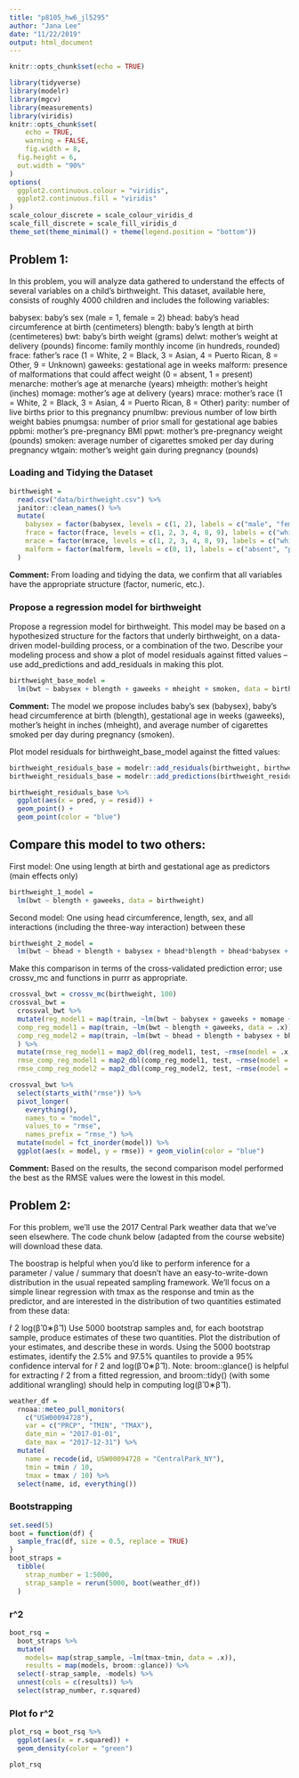 ```yaml
---
title: "p8105_hw6_jl5295"
author: "Jana Lee"
date: "11/22/2019"
output: html_document
---
```


```r
knitr::opts_chunk$set(echo = TRUE)

library(tidyverse)
library(modelr)
library(mgcv)
library(measurements)
library(viridis)
knitr::opts_chunk$set(
	echo = TRUE,
	warning = FALSE,
	fig.width = 8, 
  fig.height = 6,
  out.width = "90%"
)
options(
  ggplot2.continuous.colour = "viridis",
  ggplot2.continuous.fill = "viridis"
)
scale_colour_discrete = scale_colour_viridis_d
scale_fill_discrete = scale_fill_viridis_d
theme_set(theme_minimal() + theme(legend.position = "bottom"))
```


## Problem 1:
In this problem, you will analyze data gathered to understand the effects of several variables on a child’s birthweight. This dataset, available here, consists of roughly 4000 children and includes the following variables:

babysex: baby’s sex (male = 1, female = 2)
bhead: baby’s head circumference at birth (centimeters)
blength: baby’s length at birth (centimeteres)
bwt: baby’s birth weight (grams)
delwt: mother’s weight at delivery (pounds)
fincome: family monthly income (in hundreds, rounded)
frace: father’s race (1 = White, 2 = Black, 3 = Asian, 4 = Puerto Rican, 8 = Other, 9 = Unknown)
gaweeks: gestational age in weeks
malform: presence of malformations that could affect weight (0 = absent, 1 = present)
menarche: mother’s age at menarche (years)
mheigth: mother’s height (inches)
momage: mother’s age at delivery (years)
mrace: mother’s race (1 = White, 2 = Black, 3 = Asian, 4 = Puerto Rican, 8 = Other)
parity: number of live births prior to this pregnancy
pnumlbw: previous number of low birth weight babies
pnumgsa: number of prior small for gestational age babies
ppbmi: mother’s pre-pregnancy BMI
ppwt: mother’s pre-pregnancy weight (pounds)
smoken: average number of cigarettes smoked per day during pregnancy
wtgain: mother’s weight gain during pregnancy (pounds)

### Loading and Tidying the Dataset
```r
birthweight =
  read.csv("data/birthweight.csv") %>%
  janitor::clean_names() %>%
  mutate(
    babysex = factor(babysex, levels = c(1, 2), labels = c("male", "female")),
    frace = factor(frace, levels = c(1, 2, 3, 4, 8, 9), labels = c("white", "black", "asian", "puerto rican", "other", "unknown")),
    mrace = factor(mrace, levels = c(1, 2, 3, 4, 8, 9), labels = c("white", "black", "asian", "puerto rican", "other", "unknown")),
    malform = factor(malform, levels = c(0, 1), labels = c("absent", "present"))
  )
```
**Comment:** From loading and tidying the data, we confirm that all variables have the appropriate structure (factor, numeric, etc.).


### Propose a regression model for birthweight
Propose a regression model for birthweight. This model may be based on a hypothesized structure for the factors that underly birthweight, on a data-driven model-building process, or a combination of the two. Describe your modeling process and show a plot of model residuals against fitted values – use add_predictions and add_residuals in making this plot.

```r
birthweight_base_model =
  lm(bwt ~ babysex + blength + gaweeks + mheight + smoken, data = birthweight)
```
**Comment:** The model we propose includes baby's sex (babysex), baby's head circumference at birth (blength), gestational age in weeks (gaweeks), mother's height in inches (mheight), and average number of cigarettes smoked per day during pregnancy (smoken).

Plot model residuals for birthweight_base_model against the fitted values:
```r
birthweight_residuals_base = modelr::add_residuals(birthweight, birthweight_base_model)
birthweight_residuals_base = modelr::add_predictions(birthweight_residuals_base, birthweight_base_model)

birthweight_residuals_base %>% 
  ggplot(aes(x = pred, y = resid)) +
  geom_point() +
  geom_point(color = "blue")
```


## Compare this model to two others:
First model: One using length at birth and gestational age as predictors (main effects only)
```r
birthweight_1_model =
  lm(bwt ~ blength + gaweeks, data = birthweight)
```

Second model: One using head circumference, length, sex, and all interactions (including the three-way interaction) between these
```r
birthweight_2_model =
  lm(bwt ~ bhead + blength + babysex + bhead*blength + bhead*babysex + bhead*babysex + bhead*blength*babysex, data = birthweight)
```

Make this comparison in terms of the cross-validated prediction error; use crossv_mc and functions in purrr as appropriate.

```r
crossval_bwt = crossv_mc(birthweight, 100)
crossval_bwt = 
  crossval_bwt %>%
  mutate(reg_model1 = map(train, ~lm(bwt ~ babysex + gaweeks + momage + mheight + parity + ppbmi + pnumlbw + smoken, data = .x)),
  comp_reg_model1 = map(train, ~lm(bwt ~ blength + gaweeks, data = .x)),
  comp_reg_model2 = map(train, ~lm(bwt ~ bhead + blength + babysex + bhead*blength + bhead*babysex + blength*babysex + bhead*blength*babysex, data = .x))
  ) %>%
  mutate(rmse_reg_model1 = map2_dbl(reg_model1, test, ~rmse(model = .x, data = .y)),
  rmse_comp_reg_model1 = map2_dbl(comp_reg_model1, test, ~rmse(model = .x, data = .y)),
  rmse_comp_reg_model2 = map2_dbl(comp_reg_model2, test, ~rmse(model = .x, data = .y)))

crossval_bwt %>%
  select(starts_with("rmse")) %>%
  pivot_longer(
    everything(),
    names_to = "model",
    values_to = "rmse",
    names_prefix = "rmse_") %>% 
  mutate(model = fct_inorder(model)) %>% 
  ggplot(aes(x = model, y = rmse)) + geom_violin(color = "blue")
```
**Comment:** Based on the results, the second comparison model performed the best as the RMSE values were the lowest in this model.

## Problem 2:

For this problem, we’ll use the 2017 Central Park weather data that we’ve seen elsewhere. The code chunk below (adapted from the course website) will download these data.

The boostrap is helpful when you’d like to perform inference for a parameter / value / summary that doesn’t have an easy-to-write-down distribution in the usual repeated sampling framework. We’ll focus on a simple linear regression with tmax as the response and tmin as the predictor, and are interested in the distribution of two quantities estimated from these data:

r̂ 2
log(β̂ 0∗β̂ 1)
Use 5000 bootstrap samples and, for each bootstrap sample, produce estimates of these two quantities. Plot the distribution of your estimates, and describe these in words. Using the 5000 bootstrap estimates, identify the 2.5% and 97.5% quantiles to provide a 95% confidence interval for r̂ 2 and log(β̂ 0∗β̂ 1). Note: broom::glance() is helpful for extracting r̂ 2 from a fitted regression, and broom::tidy() (with some additional wrangling) should help in computing log(β̂ 0∗β̂ 1).

```r
weather_df = 
  rnoaa::meteo_pull_monitors(
    c("USW00094728"),
    var = c("PRCP", "TMIN", "TMAX"), 
    date_min = "2017-01-01",
    date_max = "2017-12-31") %>%
  mutate(
    name = recode(id, USW00094728 = "CentralPark_NY"),
    tmin = tmin / 10,
    tmax = tmax / 10) %>%
  select(name, id, everything())
```

### Bootstrapping
```r
set.seed(5)
boot = function(df) {
  sample_frac(df, size = 0.5, replace = TRUE)
}
boot_straps = 
  tibble(
    strap_number = 1:5000,
    strap_sample = rerun(5000, boot(weather_df))
  )
```

### r^2 
```r
boot_rsq = 
  boot_straps %>%
  mutate(
    models= map(strap_sample, ~lm(tmax~tmin, data = .x)), 
    results = map(models, broom::glance)) %>%
  select(-strap_sample, -models) %>%
  unnest(cols = c(results)) %>%
  select(strap_number, r.squared)
```

### Plot fo r^2
```r
plot_rsq = boot_rsq %>%
  ggplot(aes(x = r.squared)) +
  geom_density(color = "green")

plot_rsq
```






